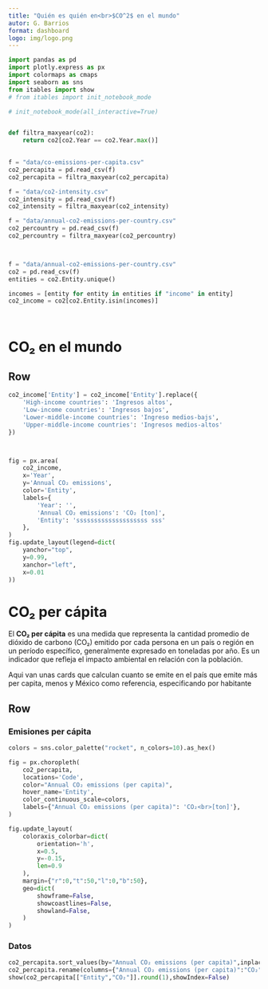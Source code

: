 ```yaml
---
title: "Quién es quién en<br>$CO^2$ en el mundo"
autor: G. Barrios
format: dashboard
logo: img/logo.png
---
```


```python

import pandas as pd
import plotly.express as px
import colormaps as cmaps
import seaborn as sns
from itables import show
# from itables import init_notebook_mode

# init_notebook_mode(all_interactive=True)


def filtra_maxyear(co2):
    return co2[co2.Year == co2.Year.max()]

 
f = "data/co-emissions-per-capita.csv"
co2_percapita = pd.read_csv(f)
co2_percapita = filtra_maxyear(co2_percapita)

f = "data/co2-intensity.csv"
co2_intensity = pd.read_csv(f)
co2_intensity = filtra_maxyear(co2_intensity)

f = "data/annual-co2-emissions-per-country.csv"
co2_percountry = pd.read_csv(f)
co2_percountry = filtra_maxyear(co2_percountry)



f = "data/annual-co2-emissions-per-country.csv"
co2 = pd.read_csv(f)
entities = co2.Entity.unique()

incomes = [entity for entity in entities if "income" in entity]
co2_income = co2[co2.Entity.isin(incomes)]




```

# CO₂ en el mundo


## Row 


```python
co2_income['Entity'] = co2_income['Entity'].replace({
    'High-income countries': 'Ingresos altos',
    'Low-income countries': 'Ingresos bajos',
    'Lower-middle-income countries': 'Ingreso medios-bajs',
    'Upper-middle-income countries': 'Ingresos medios-altos'
})



fig = px.area(
    co2_income, 
    x='Year', 
    y='Annual CO₂ emissions', 
    color='Entity', 
    labels={
        'Year': '', 
        'Annual CO₂ emissions': 'CO₂ [ton]',
        'Entity': 'ssssssssssssssssssss sss'
    },
)
fig.update_layout(legend=dict(
    yanchor="top",
    y=0.99,
    xanchor="left",
    x=0.01
))


```





# CO₂ per cápita
El **CO₂ per cápita**  es una medida que representa la cantidad promedio de dióxido de carbono (CO₂) emitido por cada persona en un país o región en un período específico, generalmente expresado en toneladas por año. Es un indicador que refleja el impacto ambiental en relación con la población.

Aqui van unas cards que calculan cuanto se emite en el país que emite más per capita, menos y México como referencia, especificando por habitante

## Row

### Emisiones per cápita {width=75%}

```python

colors = sns.color_palette("rocket", n_colors=10).as_hex()

fig = px.choropleth(
    co2_percapita, 
    locations='Code', 
    color="Annual CO₂ emissions (per capita)",  
    hover_name='Entity', 
    color_continuous_scale=colors,  
    labels={"Annual CO₂ emissions (per capita)": 'CO₂<br>[ton]'},
)

fig.update_layout(
    coloraxis_colorbar=dict(
        orientation='h',  
        x=0.5,  
        y=-0.15,  
        len=0.9
    ),
    margin={"r":0,"t":50,"l":0,"b":50}, 
    geo=dict(
        showframe=False,  
        showcoastlines=False,  
        showland=False, 
    )
)


```


### Datos {width=25%}

```python
co2_percapita.sort_values(by="Annual CO₂ emissions (per capita)",inplace=True, ascending=False)
co2_percapita.rename(columns={"Annual CO₂ emissions (per capita)":"CO₂"},inplace=True)
show(co2_percapita[["Entity","CO₂"]].round(1),showIndex=False)
```

